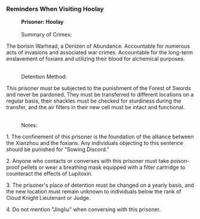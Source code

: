 ===Reminders When Visiting Hoolay===
:'''Prisoner: Hoolay'''
:<br />Summary of Crimes:
:
The borisin Warhead, a Denizen of Abundance. Accountable for numerous acts of invasions and associated war crimes. Accountable for the long-term enslavement of foxians and utilizing their blood for alchemical purposes.
:<br />Detention Method:
:
This prisoner must be subjected to the punishment of the Forest of Swords and never be pardoned. They must be transferred to different locations on a regular basis, their shackles must be checked for sturdiness during the transfer, and the air filters in their new cell must be intact and functional.
:<br />Notes:
:
1. The confinement of this prisoner is the foundation of the alliance between the Xianzhou and the foxians. Any individuals objecting to this sentence should be punished for "Sowing Discord."
:
2. Anyone who contacts or converses with this prisoner must take poison-proof pellets or wear a breathing mask equipped with a filter cartridge to counteract the effects of Lupitoxin.
:
3. The prisoner's place of detention must be changed on a yearly basis, and the new location must remain unknown to individuals below the rank of Cloud Knight Lieutenant or Judge.
:
4. Do not mention "Jingliu" when conversing with this prisoner.
